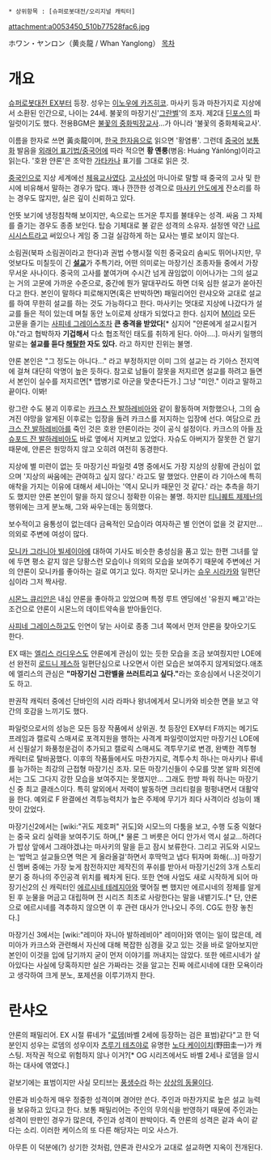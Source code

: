  * 상위항목 : [슈퍼로봇대전/오리지널 캐릭터]

attachment:a0053450_510b77528fac6.jpg

ホワン・ヤンロン（黄炎龍 / Whan Yanglong）
[[목차]]
= 개요 =
[[슈퍼로봇대전 EX]]부터 등장. 성우는 [[이노우에 카즈히코]].
마사키 등과 마찬가지로 지상에서 소환된 인간으로, 나이는 24세. 불꽃의 마장기신'[[그란벨]]'의 조자. 제2대 [[딘포스]]의 파일럿이기도 했다. 전용BGM은 [[불꽃의 중화빅장교사]]...가 아니라 '불꽃의 중화체육교사'.

이름을 한자로 쓰면 黃炎龍이며, [[한국 한자음]]으로 읽으면 '황염룡'. 그런데 [[중국어]] [[보통화]] 발음을 [[외래어 표기법/중국어]]에 따라 적으면 '''황 옌룽'''(병음: Huáng Yánlóng)이라고 읽는다. '호완 얀론'은 조악한 [[가타카나]] 표기를 그대로 읽은 것.

[[중국인]]으로 지상 세계에선 [[체육교사]]였다. [[고사성어]] 마니아로 말할 때 중국의 고사 및 한시에 비유해서 말하는 경우가 많다. 꽤나 깐깐한 성격으로 [[마사키 안도]]에게 잔소리를 하는 경우도 많지만, 실은 깊이 신뢰하고 있다.

언뜻 보기에 냉정침착해 보이지만, 속으로는 뜨거운 투지를 불태우는 성격. 싸움 그 자체를 즐기는 경우도 종종 보인다. 탑승 기체대로 불 같은 성격의 소유자. 설정엔 약간 [[나르시시스트]]라고 써있으나 게임 중 그걸 실감하게 하는 묘사는 별로 보이지 않는다.

소림권(북파 소림권이라고 한다)과 권법 수행시절 익힌 중국요리 솜씨도 뛰어나지만, 무엇보다도 미칠듯이 긴 '''[[설교]]'''가 주특기라, 어떤 의미로는 마장기신 조종자들 중에서 가장 무서운 사나이다. 중국의 고사를 붙여가며 수시간 넘게 끊임없이 이어나가는 그의 설교는 거의 고문에 가까운 수준으로, 중간에 뭔가 말대꾸라도 하면 더욱 심한 설교가 쏟아진다고 한다. 본인이 말하다 피로해지면(혹은 반박하면) 패밀리어인 란샤오와 교대로 설교를 하여 무한히 설교를 하는 것도 가능하다고 한다. 마사키는 멋대로 지상에 나갔다가 설교를 들은 적이 있는데 며칠 동안 노이로제 상태가 되었다고 한다. 심지어 [[M]]이라 모든 고문을 즐기는 [[사피네 그레이스]]조차 '''큰 충격을 받았다'''[* 심지어 "얀론에게 설교시킬거야."라고 협박하자 '''기겁해서''' 다소 협조적인 태도를 취하게 된다. 아아....]. 마사키 일행의 말로는 '''설교를 듣다 [[해탈]]한 자도 있다.''' 라고 하지만 진위는 불명. 

얀론 본인은 "그 정도는 아니다..." 라고 부정하지만 이미 그의 설교는 라 기아스 전지역에 걸쳐 대단히 악명이 높은 듯하다. 참고로 남들이 잘못을 저지르면 설교를 하려고 들면서 본인이 실수를 저지르면[* 맵병기로 아군을 맞춘다든가.] 그냥 "미안." 이라고 말하고 끝이다. 이봐!

랑그란 수도 붕괴 이후로는 [[카크스 잔 발하레비아]]와 같이 활동하며 저항했으나, 그의 숨겨진 야망을 알게된 이후로는 입장을 돌려 카크스를 저지하는 입장에 선다. 여담으로 [[카크스 잔 발하레비아]]를 죽인 것은 호완 얀론이라는 것이 공식 설정이다. 카크스의 아들 [[자슈포드 잔 발하레비아]]도 바로 옆에서 지켜보고 있었다. 자슈도 아버지가 잘못한 건 알기 때문에, 얀론은 원망하지 않고 오히려 여전히 동경한다.

지상에 별 미련이 없는 듯 마장기신 파일럿 4명 중에서도 가장 지상의 상황에 관심이 없으며 '지상의 싸움에는 관여하고 싶지 않다.' 라고도 말 했었다. 얀론이 라 기아스에 특히 애착을 가지는 이유에 대해서 세니아는 '역시 모니카 때문인 것 같다.' 라는 추측을 하기도 했지만 얀론 본인이 말을 하지 않으니 정확한 이유는 불명. 하지만 [[티니퀘트 제제난]]의 행위에는 크게 분노해, 그와 싸우는데는 동의했다.

보수적이고 융통성이 없는데다 금욕적인 모습이라 여자하곤 별 인연이 없을 것 같지만... 의외로 주변에 여성이 많다. 

[[모니카 그라니아 빌세이아]]에 대하여 기사도 비슷한 충성심을 품고 있는 한편 그녀를 앞에 두면 평소 같지 않은 당황스런 모습이나 의외의 모습을 보여주기 때문에 주변에선 거의 얀론이 모니카를 좋아하는 걸로 여기고 있다. 하지만 모니카는 [[슈우 시라카와]] 일편단심이라 그저 짝사랑.

[[시몬느 큐리안]]은 내심 얀론을 좋아하고 있었으며 특정 루트 엔딩에선  '유원지 빼고'라는 조건으로 얀론이 시몬느의 데이트약속을 받아들인다.

[[사피네 그레이스]]하고도 인연이 닿는 사이로 종종 그녀 쪽에서 먼저 얀론을 찾아오기도 한다.

EX 때는 [[엘리스 라디우스]]도 얀론에게 관심이 있는 듯한 모습을 조금 보여줬지만 LOE에선 완전히 [[로드니 제스하]] 일편단심으로 나오면서 이런 모습은 보여주지 않게되었다.애초에 엘리스의 관심은 '''"마장기신 그란벨을 쓰러트리고 싶다."'''라는 호승심에서 나온것이기도 하고.

판권작 캐릭터 중에선 단바인의 시라 라파나 왕녀에게서 모니카와 비슷한 면을 보고 약간의 호감을 느끼기도 했다.

파일럿으로서의 성능은 모든 등장 작품에서 상위권. 첫 등장인 EX부터 F까지는 메기도 프레임과 캘로릭 스매셔로 포격지원을 행하는 사격계 파일럿이었지만 마장기신 LOE에서 신필살기 화풍청운검이 추가되고 캘로릭 스매셔도 격투무기로 변경, 완벽한 격투형 캐릭터로 탈바꿈했다. 이후의 작품들에서도 마찬가지로, 격투수치 하나는 마사키나 류네를 능가하는 최강의 근접형 마장기신 조자. 모든 마장기신들이 수모를 맛본 알파 외전에서는 그도 그다지 강한 모습을 보여주지는 못했지만... 그래도 한방 파워 하나는 마장기신 중 최고 클래스이다. 특히 알외에서 저력이 발동하면 크리티컬을 펑펑내면서 대활약을 한다. 예외로 F 완결에선 격투능력치가 높은 주제에 무기가 죄다 사격이라 성능이 꽤 맛이 갔었다.

마장기신2에서는 [wiki:"귀도 제호퍼" 귀도]와 시모느의 다툼을 보고, 수행 도중 익혔다는 중국 요리 실력을 보여주기도 하며,[* 물론 그 버릇은 어디 안가서 역시 설교...하려다가 밥상 앞에서 그래야겠냐는 마사키의 말을 듣고 잠시 보류한다. 그리고 귀도와 시모느는 '밥먹고 설교들으면 먹은 게 올라올걸'하면서 후딱먹고 냅다 튀자며 화해(...)] 마장기신 멤버 중에는 가장 늦게 참전하지만 제작진의 푸쉬를 받아서 마장기신2의 3개 스토리 분기 중 하나의 주인공격 위치를 꿰차게 된다. 또한 연애 사업도 새로 시작하게 되어 마장기신2의 신 캐릭터인 [[에르시네 테레지아]]와 맺어질 뻔 했지만 에르시네의 정체를 알게 된 후 눈물을 머금고 대립하며 전 시리즈 최초로 사랑한다는 말을 내뱉기도.[* 단, 얀론으로 에르시네를 격추하지 않으면 이 후 관련 대사가 안나오니 주의. CG도 한장 놓친다.]

마장기신 3에서는 [wiki:"레미아 자니아 발하레비아" 레미아]와 엮이는 일이 많은데, 레미아가 카크스와 관련해서 자신에 대해 복잡한 심경을 갖고 있는 것을 바로 알아보지만 본인이 이것을 입에 담기까지 굳이 먼저 이야기를 꺼내지는 않았다. 또한 에르시네가 살아있다는 사실에 당혹하지만 실은 가짜라는 것을 알고는 진짜 에르시네에 대한 모욕이라고 생각하여 크게 분노, 포제션을 이루기까지 한다.

= 란샤오 =
얀론의 패밀리어. EX 시절 류네가 "[[로뎀]](바벨 2세에 등장하는 검은 표범)같다"고 한 덕분인지 성우는 로뎀의 성우이자 [[츠루기 테츠야]]로 유명한 [[노다 케이이치]](野田圭一)가 캐스팅. 저작권 적으로 위험하지 않나 이거?[* OG 시리즈에서도 바벨 2세나 로뎀을 암시하는 대사에 엮였다.]

겉보기에는 표범이지만 사실 모티브는 [[풍생수]]라 하는 [[상상의 동물]]이다.

얀론과 비슷하게 매우 정중한 성격이며 경어만 쓴다. 주인과 마찬가지로 높은 설교 능력을 보유하고 있다고 한다. 보통 패밀리어는 주인의 무의식을 반영하기 때문에 주인과는 성격이 딴판인 경우가 많은데, 주인과 성격이 판박이다. 즉 얀론의 성격은 겉과 속이 같다는 소리. 이러한 케이스의 또 다른 해당자는 미오 사스가.

아무튼 이 덕분에(?) 상기한 것처럼, 얀론과 란샤오가 교대로 설교하면 지옥이 전개된다.
